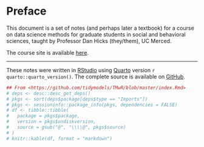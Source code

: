 # Preface {.unnumbered}

This document is a set of notes (and perhaps later a textbook) for a course on data science methods for graduate students in social and behavioral sciences, taught by Professor Dan Hicks (they/them), UC Merced. 

The course site is available [here](..). 

-----

These notes were written in [RStudio](http://www.rstudio.com/ide/) using [Quarto](https://quarto.org/) version `r quarto::quarto_version()`. The complete source is available on [GitHub](https://github.com/data-science-methods/book/). 


```r
## From <https://github.com/tidymodels/TMwR/blob/master/index.Rmd>
# deps <- desc::desc_get_deps()
# pkgs <- sort(deps$package[deps$type == "Imports"])
# pkgs <- sessioninfo::package_info(pkgs, dependencies = FALSE)
# df <- tibble::tibble(
#   package = pkgs$package,
#   version = pkgs$ondiskversion,
#   source = gsub("@", "\\\\@", pkgs$source)
# )
# knitr::kable(df, format = "markdown")
```
